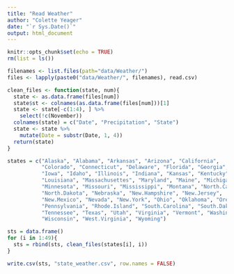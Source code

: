 ```yaml
---
title: "Read Weather"
author: "Colette Yeager"
date: "`r Sys.Date()`"
output: html_document
---
```


```r
knitr::opts_chunk$set(echo = TRUE)
rm(list = ls())
```

```r
filenames <- list.files(path="data/Weather/")
files <- lapply(paste0("data/Weather/", filenames), read.csv)
```

```r
clean_files <- function(state, num){
  state <- as.data.frame(files[num])
  state$st <- colnames(as.data.frame(files[num]))[1]
  state <- state[-c(1:4), ] %>%
    select(!c(November))
  colnames(state) = c("Date", "Precipitation", "State")
  state <- state %>%
    mutate(Date = substr(Date, 1, 4))
  return(state)
}
```

```r
states = c("Alaska", "Alabama", "Arkansas", "Arizona", "California",
           "Colorado", "Connecticut", "Delaware", "Florida", "Georgia",
           "Iowa", "Idaho", "Illinois", "Indiana", "Kansas", "Kentucky",
           "Louisiana", "Massachusettes", "Maryland", "Maine", "Michigan",
           "Minnesota", "Missouri", "Mississippi", "Montana", "North.Carolina", 
           "North.Dakota", "Nebraska", "New.Hampshire", "New.Jersey", 
           "New.Mexico", "Nevada", "New.York", "Ohio", "Oklahoma", "Oregon",
           "Pennsylvania", "Rhode.Island", "South.Carolina", "South.Dakota",
           "Tennessee", "Texas", "Utah", "Virginia", "Vermont", "Washington",
           "Wisconsin", "West.Virginia", "Wyoming")

sts = data.frame()
for (i in 1:49){
  sts = rbind(sts, clean_files(states[i], i))
}
```

```r
write.csv(sts, "state_weather.csv", row.names = FALSE)
```

